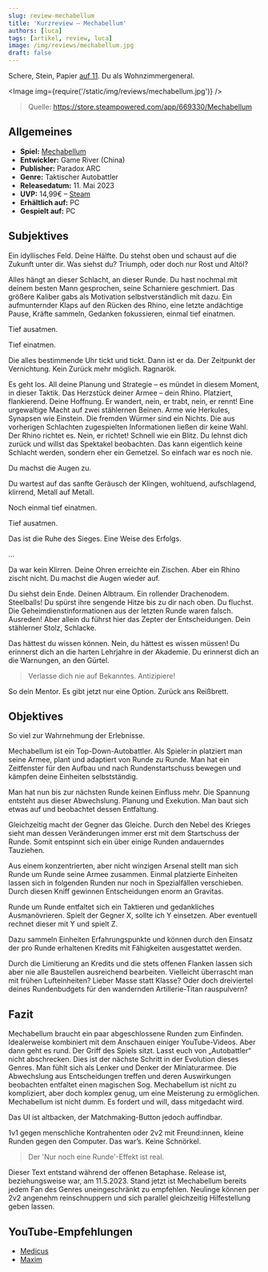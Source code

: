 ```yaml
---
slug: review-mechabellum
title: 'Kurzreview – Mechabellum'
authors: [luca]
tags: [artikel, review, luca]
image: /img/reviews/mechabellum.jpg
draft: false
---
```



Schere, Stein, Papier [auf 11](https://www.youtube.com/watch?v=uMSV4OteqBE).
Du als Wohnzimmergeneral.

<Image img={require('/static/img/reviews/mechabellum.jpg')} />

> Quelle: https://store.steampowered.com/app/669330/Mechabellum

<!--truncate-->

## Allgemeines

- **Spiel:** [Mechabellum](https://store.steampowered.com/app/669330/Mechabellum)
- **Entwickler:** Game River (China)
- **Publisher:** Paradox ARC
- **Genre:** Taktischer Autobattler
- **Releasedatum:** 11. Mai 2023
- **UVP:** 14,99€ – [Steam](https://store.steampowered.com/app/669330/Mechabellum)
- **Erhältlich auf:** PC
- **Gespielt auf:** PC

## Subjektives

Ein idyllisches Feld. Deine Hälfte. Du stehst oben und schaust auf die Zukunft unter dir. Was siehst du? Triumph, oder doch nur Rost und Altöl?

Alles hängt an dieser Schlacht, an dieser Runde. Du hast nochmal mit deinem besten Mann gesprochen, seine Scharniere geschmiert. Das größere Kaliber gabs als Motivation selbstverständlich mit dazu. Ein aufmunternder Klaps auf den Rücken des Rhino, eine letzte andächtige Pause, Kräfte sammeln, Gedanken fokussieren, einmal tief einatmen.

Tief ausatmen.

Tief einatmen.

Die alles bestimmende Uhr tickt und tickt. Dann ist er da. Der Zeitpunkt der Vernichtung. Kein Zurück mehr möglich. Ragnarök.

Es geht los. All deine Planung und Strategie – es mündet in diesem Moment, in dieser Taktik.
Das Herzstück deiner Armee – dein Rhino. Platziert, flankierend. Deine Hoffnung. Er wandert, nein, er trabt, nein, er rennt! Eine urgewaltige Macht auf zwei stählernen Beinen. Arme wie Herkules, Synapsen wie Einstein. Die fremden Würmer sind ein Nichts. Die aus vorherigen Schlachten zugespielten Informationen ließen dir keine Wahl. Der Rhino richtet es. Nein, er richtet! Schnell wie ein Blitz. Du lehnst dich zurück und willst das Spektakel beobachten. Das kann eigentlich keine Schlacht werden, sondern eher ein Gemetzel. So einfach war es noch nie.

Du machst die Augen zu.

Du wartest auf das sanfte Geräusch der Klingen, wohltuend, aufschlagend, klirrend, Metall auf Metall.

Noch einmal tief einatmen.

Tief ausatmen.

Das ist die Ruhe des Sieges. Eine Weise des Erfolgs.

…


Da war kein Klirren. Deine Ohren erreichte ein Zischen. Aber ein Rhino zischt nicht.
Du machst die Augen wieder auf.

Du siehst dein Ende. Deinen Albtraum. Ein rollender Drachenodem. Steelballs! Du spürst ihre sengende Hitze bis zu dir nach oben. Du fluchst. Die Geheimdienstinformationen aus der letzten Runde waren falsch. Ausreden! Aber allein du führst hier das Zepter der Entscheidungen. Dein stählerner Stolz, Schlacke.

Das hättest du wissen können. Nein, du hättest es wissen müssen! Du erinnerst dich an die harten Lehrjahre in der Akademie. Du erinnerst dich an die Warnungen, an den Gürtel.

> Verlasse dich nie auf Bekanntes. Antizipiere!

So dein Mentor. Es gibt jetzt nur eine Option. Zurück ans Reißbrett.

## Objektives

So viel zur Wahrnehmung der Erlebnisse.

Mechabellum ist ein Top-Down-Autobattler. Als Spieler:in platziert man seine Armee, plant und adaptiert von Runde zu Runde.
Man hat ein Zeitfenster für den Aufbau und nach Rundenstartschuss bewegen und kämpfen deine Einheiten selbstständig.

Man hat nun bis zur nächsten Runde keinen Einfluss mehr. Die Spannung entsteht aus dieser Abwechslung. Planung und Exekution. Man baut sich etwas auf und beobachtet dessen Entfaltung.

Gleichzeitig macht der Gegner das Gleiche. Durch den Nebel des Krieges sieht man dessen Veränderungen immer erst mit dem Startschuss der Runde. Somit entspinnt sich ein über einige Runden andauerndes Tauziehen.

Aus einem konzentrierten, aber nicht winzigen Arsenal stellt man sich Runde um Runde seine Armee zusammen. Einmal platzierte Einheiten lassen sich in folgenden Runden nur noch in Spezialfällen verschieben. Durch diesen Kniff gewinnen Entscheidungen enorm an Gravitas.

Runde um Runde entfaltet sich ein Taktieren und gedankliches Ausmanövrieren. Spielt der Gegner X, sollte ich Y einsetzen. Aber eventuell rechnet dieser mit Y und spielt Z.

Dazu sammeln Einheiten Erfahrungspunkte und können durch den Einsatz der pro Runde erhaltenen Kredits mit Fähigkeiten ausgestattet werden.

Durch die Limitierung an Kredits und die stets offenen Flanken lassen sich aber nie alle Baustellen ausreichend bearbeiten.
Vielleicht überrascht man mit frühen Lufteinheiten? Lieber Masse statt Klasse?
Oder doch dreiviertel deines Rundenbudgets für den wandernden Artillerie-Titan rauspulvern?


## Fazit

Mechabellum braucht ein paar abgeschlossene Runden zum Einfinden. Idealerweise kombiniert mit dem Anschauen einiger YouTube-Videos. Aber dann geht es rund. Der Griff des Spiels sitzt. Lasst euch von „Autobattler“ nicht abschrecken. Dies ist der nächste Schritt in der Evolution dieses Genres. Man fühlt sich als Lenker und Denker der Miniaturarmee. Die Abwechslung aus Entscheidungen treffen und deren Auswirkungen beobachten entfaltet einen magischen Sog. Mechabellum ist nicht zu kompliziert, aber doch komplex genug, um eine Meisterung zu ermöglichen. Mechabellum ist nicht dumm. Es fordert und will, dass mitgedacht wird.

Das UI ist altbacken, der Matchmaking-Button jedoch auffindbar.

1v1 gegen menschliche Kontrahenten oder 2v2 mit Freund:innen, kleine Runden gegen den Computer. Das war’s. Keine Schnörkel.

> Der 'Nur noch eine Runde'-Effekt ist real.

Dieser Text entstand während der offenen Betaphase. Release ist, beziehungsweise war, am 11.5.2023. Stand jetzt ist Mechabellum bereits jedem Fan des Genres uneingeschränkt zu empfehlen. Neulinge können per 2v2 angenehm reinschnuppern und sich parallel gleichzeitig Hilfestellung geben lassen.

## YouTube-Empfehlungen

- [Medicus](https://www.youtube.com/@CasterMedicus/search?query=mechabellum)
- [Maxim](https://www.youtube.com/@maximszweitkanal/search?query=mechabellum)
